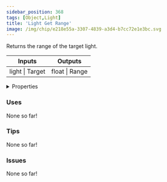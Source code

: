 ```yaml
---
sidebar_position: 368
tags: [Object,Light]
title: 'Light Get Range'
image: /img/chip/e218e55a-3307-4839-a3d4-b7cc72e1e3bc.svg
---
```


Returns the range of the target light.



<IChip uuid="e218e55a-3307-4839-a3d4-b7cc72e1e3bc"/>

<table><thead><tr><th>Inputs</th><th>Outputs</th></tr></thead><tbody><tr><td>light | Target</td><td>float | Range</td></tr></tbody></table>

<details>
  <summary>Properties</summary>
  <div>
    <div>
    <table>
      <tbody>
        <tr>
          <td>Is beta required?</td>
          <td>No</td>
        </tr>
        <tr>
          <td>Is chip a trolling risk?</td>
          <td>No</td>
        </tr>
        <tr>
          <td>Is chip a role assignment risk?</td>
          <td>No</td>
        </tr>
        <tr>
          <td>Chip UUID</td>
          <td>e218e55a-3307-4839-a3d4-b7cc72e1e3bc</td>
        </tr>
        <tr>
          <td>Room availability</td>
          <td>Available everywhere</td>
        </tr>
      </tbody>
    </table>
    </div>
  </div>
</details>

### Uses

None so far!

### Tips

None so far!

### Issues

None so far!